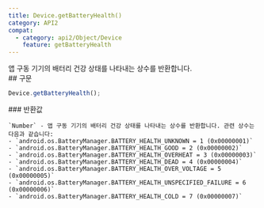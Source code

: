 ```yaml
---
title: Device.getBatteryHealth()
category: API2
compat:
  - category: api2/Object/Device
    feature: getBatteryHealth
---
```


<Section>
  앱 구동 기기의 배터리 건강 상태를 나타내는 상수를 반환합니다.
</Section>
<Section>
  ## 구문

  ~~~js
  Device.getBatteryHealth();
  ~~~

  <Section>
    ### 반환값

    `Number` - 앱 구동 기기의 배터리 건강 상태를 나타내는 상수를 반환합니다. 관련 상수는 다음과 같습니다:
    - `android.os.BatteryManager.BATTERY_HEALTH_UNKNOWN = 1 (0x00000001)`
    - `android.os.BatteryManager.BATTERY_HEALTH_GOOD = 2 (0x00000002)`
    - `android.os.BatteryManager.BATTERY_HEALTH_OVERHEAT = 3 (0x00000003)`
    - `android.os.BatteryManager.BATTERY_HEALTH_DEAD = 4 (0x00000004)`
    - `android.os.BatteryManager.BATTERY_HEALTH_OVER_VOLTAGE = 5 (0x00000005)`
    - `android.os.BatteryManager.BATTERY_HEALTH_UNSPECIFIED_FAILURE = 6 (0x00000006)`
    - `android.os.BatteryManager.BATTERY_HEALTH_COLD = 7 (0x00000007)`
  </Section>
</Section>